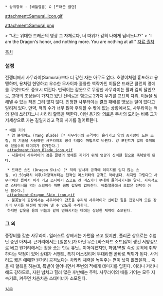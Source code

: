  * 상위항목 : [배틀렐름] & [드래곤 클랜]

{{{+1 '''Samurai''' }}}

attachment:Samurai_Icon.gif

attachment:Samurai.png

> "나는 위대한 드래곤의 영광 그 자체로다, 너 따위가 감히 나에게 덤비느냐!?"
> "I am the Dragon's honor, and nothing more. You are nothing at all."
[http://battlerealms.wikia.com/wiki/Samurai  자료 출처]

[[목차]]

=== 설정 ===
전쟁터에서 사무라이(Samurai)보다 더 강한 자는 아무도 없다. 
호랑이처럼 흉포하고 용맹하며, 용처럼 현명하고 우수한 무사이자 훌륭한 책략가인 이들은 드래곤 클랜의 명예를 무엇보다도 중요시 여긴다. 
번쩍이는 갑옷으로 무장한 사무라이는 활과 검의 달인으로, 고대의 조상들이 가지고 있던 신비로운 힘으로 2가지 무기를 교묘히 다뤄, 이들을 당해낼 수 있는 적은 그리 많지 않다. 진정한 사무라이는 결코 패배를 맛보는 일이 없다고 알려져 있다. 만약, 적의 수가 너무 많아 후퇴할 수 밖에 없는 상황에서도, 사무라이는 적의 칼에 쓰러지느니 차라리 할복을 택한다. 이런 용기와 의로운 무사의 도리는 비록 그가 저세상으로 가는 길일지라고 적의 사기를 떨어트린다. 

 * 배틀 기어
  * 양 블레이드 (Yang Blade) [* 사무라이의 공격력이 올라가고 양의 증가량이 느는 스킬, 이 기술을 사용하면 사무라이의 공격 타입이 마법으로 바뀐다. 양 포인트가 많이 축적되어 있을수록 데미지가 증가한다.]
  attachment:Yang_Blade_icon.gif
  - 사원에서 사무라이의 검은 클랜의 명예를 지키기 위해 영광과 신비한 힘으로 축복받게 된다. 

  * 드래곤 스킨 (Dragon Skin) [* 적의 발사체 공격에 데미지를 입지 않는 스킬. v1.50q패치 이후/확장팩부터는 천적인 머스키터의 공격도 막아낸다. 하지만 그렇다고 사무라이만 뽑아서 이거 키고 스나이퍼 스코프 켠 머스키터 부대에 돌격시키지는 말자. 지속적으로 스테미너를 먹는 스킬이라 뛰면 금방 갑옷이 없어진다. 배틀랠름에서 조합은 선택이 아닌 필수다.]
  attachment:Dragon_Skin_icon.gif
  - 불꽃놀이 공장에서는 사무라이의 갑옷을 수리해 사무라이가 신비한 힘을 집중시켜 모든 장거리 무기를 완전히 방어해 낼 수 있도록 수리한다. 
  하지만 갑옷을 용의 비늘과 같이 변화시키는 데에는 상당한 체력이 소모된다. 

=== 그 외 ===

중장비를 갖춘 사무라이. 일러스트 상에서는 가면을 쓰고 있지만, 폴리곤 상으로는 수염난 중년 아저씨.
근거리에서는 [일본도]가 아닌 무슨 [바스타드 소드]같이 생긴 서양검으로 베고 원거리에서는 활을 쏘는 만능 유닛...이어야겠지만, 화염/폭발 속성 공격에 취약하다는 약점이 있어 상대가 서펜트, 특히 머스킷티어 부대라면 곧바로 먹튀가 된다. 사거리도 짧은 애매한 원거리 공격보다는 차라리 체력을 높여주는 편이 낫지 않았을까... 죽을 때 할복을 하는데, 폭발이 일어나면서 주변의 적에게 데미지를 입힌다. 이러니 저러니 해도 강하므로, 자원 넘치고 힐러 많은 후반에는 주력. 
사무라이의 배틀 기어는 모두 지속기로, 켜두면 차츰차츰 스태미너가 소모된다. 

[[각주]]
